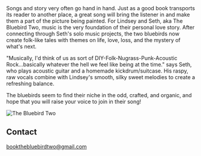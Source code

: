 <Banner />

<Container>
Songs and story very often go hand in hand. Just as a good book transports its reader to another place, a great song will bring the listener in and make them a part of the picture being painted. For Lindsey and Seth, aka The Bluebird Two, music is the very foundation of their personal love story. After connecting through Seth's solo music projects, the two bluebirds now create folk-like tales with themes on life, love, loss, and the mystery of what's next.

"Musically, I'd think of us as sort of DIY-Folk-Nugrass-Punk-Acoustic Rock...basically whatever the hell we feel like being at the time." says Seth, who plays acoustic guitar and a homemade kickdrum/suitcase. His raspy, raw vocals combine with Lindsey's smooth, silky sweet melodies to create a refreshing balance.

The bluebirds seem to find their niche in the odd, crafted, and organic, and hope that you will raise your voice to join in their song!

![The Bluebird Two](https://raw.githubusercontent.com/TBT2017/starter-musician-theme/master/content/images/BluebirdTwoLogo.png)

<Releases releases={props.releases} />

<Shows shows={props.shows} />

## Contact

<!--
  The `id="contact"` attribute below is for creating internal anchor link.
  You can remove/change it, but make sure you edit the corresponding link
  in src/gatsby-theme-musician/config/navigation.yml
  See: https://learn.freecodecamp.org/responsive-web-design/basic-html-and-html5/link-to-internal-sections-of-a-page-with-anchor-elements/
-->

<div id="contact" className="text-center">

bookthebluebirdtwo@gmail.com

</div>

</Container>
